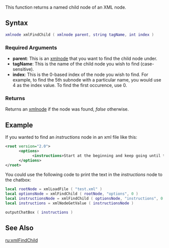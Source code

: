 
{{Server client function}}
This function returns a named child node of an XML node.

==Syntax==
<syntaxhighlight lang="lua">xmlnode xmlFindChild ( xmlnode parent, string tagName, int index )</syntaxhighlight>
{{OOP||[[/xmlnode.md|xmlnode]]:findChild}}
===Required Arguments===
* '''parent''': This is an [[/xmlnode.md|xmlnode]] that you want to find the child node under.
* '''tagName''': This is the name of the child node you wish to find (case-sensitive).
* '''index''': This is the 0-based index of the node you wish to find. For example, to find the 5th subnode with a particular name, you would use 4 as the index value. To find the first occurence, use 0.

===Returns===
Returns an [[/xmlnode.md|xmlnode]] if the node was found, ''false'' otherwise.

==Example==
<section name="Server" class="server" show="true">
If you wanted to find an ''instructions'' node in an xml file like this:
<syntaxhighlight lang="xml">
<root version="2.0">
      <options>
            <instructions>Start at the beginning and keep going until the end!</instructions>
      </options>
</root>
</syntaxhighlight>

You could use the following code to print the text in the ''instructions'' node to the chatbox:
<syntaxhighlight lang="lua">
local rootNode = xmlLoadFile ( "test.xml" )
local optionsNode = xmlFindChild ( rootNode, "options", 0 )
local instructionsNode = xmlFindChild ( optionsNode, "instructions", 0 )
local instructions = xmlNodeGetValue ( instructionsNode )

outputChatBox ( instructions )
</syntaxhighlight>
</section>

==See Also==
{{XML functions}}
[[/ru:xmlFindChild.md|ru:xmlFindChild]]
